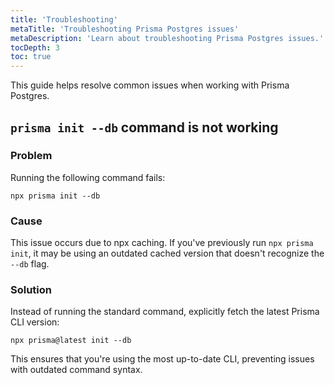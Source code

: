```yaml
---
title: 'Troubleshooting'
metaTitle: 'Troubleshooting Prisma Postgres issues'
metaDescription: 'Learn about troubleshooting Prisma Postgres issues.'
tocDepth: 3
toc: true
---
```


This guide helps resolve common issues when working with Prisma Postgres.

## `prisma init --db` command is not working

### Problem

Running the following command fails:

```terminal
npx prisma init --db
```

### Cause

This issue occurs due to npx caching. If you've previously run `npx prisma init`, it may be using an outdated cached version that doesn't recognize the `--db` flag.

### Solution

Instead of running the standard command, explicitly fetch the latest Prisma CLI version:

```terminal
npx prisma@latest init --db
```

This ensures that you're using the most up-to-date CLI, preventing issues with outdated command syntax.